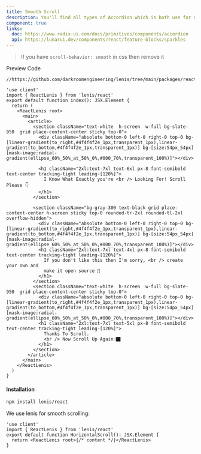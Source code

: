 ```yaml
---
title: Smooth Scroll
description: You'll find all types of Accordion which is both use for HTML, REACTJS and NEXTJS
component: true
links:
  doc: https://www.radix-ui.com/docs/primitives/components/accordion
  api: https://lunarui.dev/components/react/feature-blocks/sparkles
---
```


> If you have `scroll-behavior: smooth` in css then remove it

<Tabs defaultValue="preview" className="w-full relative">
  <TabsList>
    <TabsTrigger value="preview">Preview</TabsTrigger>
    <TabsTrigger value="codesnippet">Code</TabsTrigger>
  </TabsList>
  <TabsContent value="preview">
    <IframeLinkPreviewComponent weblink="smooth-scroll" category="carousel" />
  </TabsContent>
  <TabsContent value="codesnippet">
    <CodeWrapper noExpand={true}>

```tsx
//https://github.com/darkroomengineering/lenis/tree/main/packages/react

'use client'
import { ReactLenis } from 'lenis/react'
export default function index(): JSX.Element {
  return (
    <ReactLenis root>
      <main>
        <article>
          <section className="text-white  h-screen  w-full bg-slate-950  grid place-content-center sticky top-0">
            <div className="absolute bottom-0 left-0 right-0 top-0 bg-[linear-gradient(to_right,#4f4f4f2e_1px,transparent_1px),linear-gradient(to_bottom,#4f4f4f2e_1px,transparent_1px)] bg-[size:54px_54px] [mask-image:radial-gradient(ellipse_60%_50%_at_50%_0%,#000_70%,transparent_100%)]"></div>

            <h1 className="2xl:text-7xl text-6xl px-8 font-semibold text-center tracking-tight leading-[120%]">
              I Know What Exactly you're <br /> Looking For! Scroll Please 👇
            </h1>
          </section>

          <section className="bg-gray-300 text-black grid place-content-center h-screen sticky top-0 rounded-tr-2xl rounded-tl-2xl overflow-hidden">
            <div className="absolute bottom-0 left-0 right-0 top-0 bg-[linear-gradient(to_right,#4f4f4f2e_1px,transparent_1px),linear-gradient(to_bottom,#4f4f4f2e_1px,transparent_1px)] bg-[size:54px_54px] [mask-image:radial-gradient(ellipse_60%_50%_at_50%_0%,#000_70%,transparent_100%)]"></div>
            <h1 className="2xl:text-7xl text-4xl px-8 font-semibold text-center tracking-tight leading-[120%]">
              If you don't like this then I'm sorry, <br /> create your own and
              make it open source 💼
            </h1>
          </section>
          <section className="text-white  h-screen  w-full bg-slate-950  grid place-content-center sticky top-0">
            <div className="absolute bottom-0 left-0 right-0 top-0 bg-[linear-gradient(to_right,#4f4f4f2e_1px,transparent_1px),linear-gradient(to_bottom,#4f4f4f2e_1px,transparent_1px)] bg-[size:54px_54px] [mask-image:radial-gradient(ellipse_60%_50%_at_50%_0%,#000_70%,transparent_100%)]"></div>
            <h1 className="2xl:text-7xl text-5xl px-8 font-semibold text-center tracking-tight leading-[120%]">
              Thanks To Scroll.
              <br /> Now Scroll Up Again☝️🏿
            </h1>
          </section>
        </article>
      </main>
    </ReactLenis>
  )
}
```

  </CodeWrapper>
  </TabsContent>
</Tabs>

#### Installation

```bash
npm install lenis/react
```

We use lenis for smooth scrolling:

```tsx
'use client'
import { ReactLenis } from 'lenis/react'
export default function HorizontalScroll(): JSX.Element {
  return <ReactLenis root>{/* content */}</ReactLenis>
}
```
